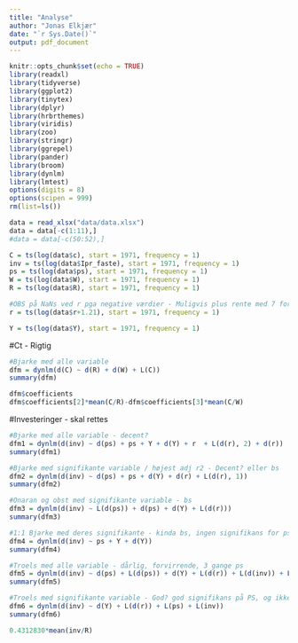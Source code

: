 ---
title: "Analyse"
author: "Jonas Elkjær"
date: "`r Sys.Date()`"
output: pdf_document
---

```{r setup, include=FALSE}
knitr::opts_chunk$set(echo = TRUE)
library(readxl)
library(tidyverse)
library(ggplot2)
library(tinytex)
library(dplyr)
library(hrbrthemes)
library(viridis)
library(zoo)
library(stringr)
library(ggrepel)
library(pander)
library(broom)
library(dynlm)
library(lmtest)
options(digits = 8)
options(scipen = 999)
rm(list=ls())
```

```{r}
data = read_xlsx("data/data.xlsx")
data = data[-c(1:11),]
#data = data[-c(50:52),]
```

```{r}
C = ts(log(data$c), start = 1971, frequency = 1)
inv = ts(log(data$Ipr_faste), start = 1971, frequency = 1)
ps = ts(log(data$ps), start = 1971, frequency = 1)
W = ts(log(data$W), start = 1971, frequency = 1)
R = ts(log(data$R), start = 1971, frequency = 1)

#OBS på NaNs ved r pga negative værdier - Muligvis plus rente med 7 for at undgå? ændrer det noget?
r = ts(log(data$r+1.21), start = 1971, frequency = 1)

Y = ts(log(data$Y), start = 1971, frequency = 1)
```

#Ct - Rigtig
```{r}
#Bjarke med alle variable
dfm = dynlm(d(C) ~ d(R) + d(W) + L(C))
summary(dfm)

dfm$coefficients
dfm$coefficients[2]*mean(C/R)-dfm$coefficients[3]*mean(C/W)
```

#Investeringer - skal rettes
```{r}
#Bjarke med alle variable - decent?
dfm1 = dynlm(d(inv) ~ d(ps) + ps + Y + d(Y) + r  + L(d(r), 2) + d(r))
summary(dfm1)

#Bjarke med signifikante variable / højest adj r2 - Decent? eller bs
dfm2 = dynlm(d(inv) ~ d(ps) + ps + d(Y) + d(r) + L(d(r), 1))
summary(dfm2)

#Onaran og obst med signifikante variable - bs
dfm3 = dynlm(d(inv) ~ L(d(ps)) + d(ps) + d(Y) + L(d(r)))
summary(dfm3)

#1:1 Bjarke med deres signifikante - kinda bs, ingen signifikans for ps
dfm4 = dynlm(d(inv) ~ ps + Y + d(Y))
summary(dfm4)

#Troels med alle variable - dårlig, forvirrende, 3 gange ps
dfm5 = dynlm(d(inv) ~ d(ps) + L(d(ps)) + d(Y) + L(d(r)) + L(d(inv)) + L(ps) + L(Y) + L(inv))
summary(dfm5)

#Troels med signifikante variable - God? god signifikans på PS, og ikke urealistisk resultat
dfm6 = dynlm(d(inv) ~ d(Y) + L(d(r)) + L(ps) + L(inv))
summary(dfm6)

0.4312830*mean(inv/R)
```
